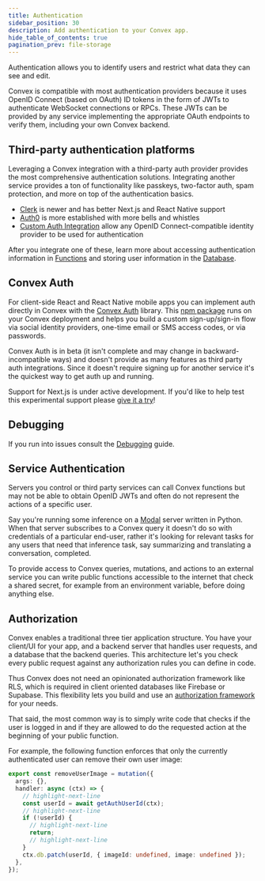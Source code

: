 ```yaml
---
title: Authentication
sidebar_position: 30
description: Add authentication to your Convex app.
hide_table_of_contents: true
pagination_prev: file-storage
---
```


Authentication allows you to identify users and restrict what data they can see
and edit.

Convex is compatible with most authentication providers because it uses OpenID
Connect (based on OAuth) ID tokens in the form of JWTs to authenticate WebSocket
connections or RPCs. These JWTs can be provided by any service implementing the
appropriate OAuth endpoints to verify them, including your own Convex backend.

## Third-party authentication platforms

Leveraging a Convex integration with a third-party auth provider provides the
most comprehensive authentication solutions. Integrating another service
provides a ton of functionality like passkeys, two-factor auth, spam protection,
and more on top of the authentication basics.

- [Clerk](/docs/auth/clerk.mdx) is newer and has better Next.js and React Native
  support
- [Auth0](/docs/auth/auth0.mdx) is more established with more bells and whistles
- [Custom Auth Integration](/docs/auth/advanced/custom-auth.mdx) allow any
  OpenID Connect-compatible identity provider to be used for authentication

After you integrate one of these, learn more about accessing authentication
information in [Functions](/docs/auth/functions-auth.mdx) and storing user
information in the [Database](/docs/auth/database-auth.mdx).

## Convex Auth

For client-side React and React Native mobile apps you can implement auth
directly in Convex with the [Convex Auth](/docs/auth/convex-auth.mdx) library.
This [npm package](https://github.com/get-convex/convex-auth) runs on your
Convex deployment and helps you build a custom sign-up/sign-in flow via social
identity providers, one-time email or SMS access codes, or via passwords.

Convex Auth is in beta (it isn't complete and may change in
backward-incompatible ways) and doesn't provide as many features as third party
auth integrations. Since it doesn't require signing up for another service it's
the quickest way to get auth up and running.

<BetaAdmonition feature="Convex Auth" verb="is" />

Support for Next.js is under active development. If you'd like to help test this
experimental support please [give it a try](https://labs.convex.dev/auth)!

## Debugging

If you run into issues consult the [Debugging](/docs/auth/debug.mdx) guide.

## Service Authentication

Servers you control or third party services can call Convex functions but may
not be able to obtain OpenID JWTs and often do not represent the actions of a
specific user.

Say you're running some inference on a [Modal](https://modal.com/) server
written in Python. When that server subscribes to a Convex query it doesn't do
so with credentials of a particular end-user, rather it's looking for relevant
tasks for any users that need that inference task, say summarizing and
translating a conversation, completed.

To provide access to Convex queries, mutations, and actions to an external
service you can write public functions accessible to the internet that check a
shared secret, for example from an environment variable, before doing anything
else.

## Authorization

Convex enables a traditional three tier application structure. You have your
client/UI for your app, and a backend server that handles user requests, and a
database that the backend queries. This architecture let's you check every
public request against any authorization rules you can define in code.

Thus Convex does not need an opinionated authorization framework like RLS, which
is required in client oriented databases like Firebase or Supabase. This
flexibility lets you build and use an [authorization
framework](https://en.wikipedia.org/wiki/Authorization) for your needs.

That said, the most common way is to simply write code that checks if the user
is logged in and if they are allowed to do the requested action at the beginning
of your public function.

For example, the following function enforces that only the currently
authenticated user can remove their own user image:

```typescript
export const removeUserImage = mutation({
  args: {},
  handler: async (ctx) => {
    // highlight-next-line
    const userId = await getAuthUserId(ctx);
    // highlight-next-line
    if (!userId) {
      // highlight-next-line
      return;
      // highlight-next-line
    }
    ctx.db.patch(userId, { imageId: undefined, image: undefined });
  },
});
```

<StackPosts query="authentication" />
